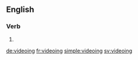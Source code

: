 ==English==

===Verb===
{{head|en}}

# {{present participle of|video}}

[[de:videoing]]
[[fr:videoing]]
[[simple:videoing]]
[[sv:videoing]]